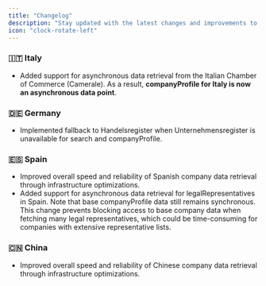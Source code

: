 ```yaml
---
title: "Changelog"
description: "Stay updated with the latest changes and improvements to Semaphore"
icon: "clock-rotate-left"
---
```


<Update label="Week 09, 2025">

### 🇮🇹 Italy
- Added support for asynchronous data retrieval from the Italian Chamber of Commerce (Camerale). As a result, **companyProfile for Italy is now an asynchronous data point**.

### 🇩🇪 Germany
- Implemented fallback to Handelsregister when Unternehmensregister is unavailable for search and companyProfile.

### 🇪🇸 Spain
- Improved overall speed and reliability of Spanish company data retrieval through infrastructure optimizations.
- Added support for asynchronous data retrieval for legalRepresentatives in Spain. Note that base companyProfile data still remains synchronous. This change prevents blocking access to base company data when fetching many legal representatives, which could be time-consuming for companies with extensive representative lists.

### 🇨🇳 China
- Improved overall speed and reliability of Chinese company data retrieval through infrastructure optimizations.

</Update>
